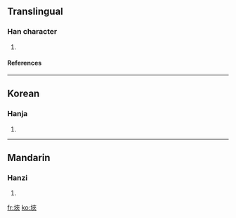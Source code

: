 ==Translingual==
===Han character===
{{Han char|rn=32|rad=土|as=07|sn=10|four=|canj=土大人人 (GKOO)}}
# {{defn|Han|sort=土07}}
====References====
{{Han ref|kx=0229.260|dkj=05114|dj=0465.160|hdz=10443.100|uh=57C9|ud=22473}}
----
==Korean==
===Hanja===
{{ko-hanja|hangeul=협|rv=hyeop|mr=hyŏp}}
# {{defn|Korean}}
----
==Mandarin==
===Hanzi===
{{cmn-hanzi|pin=[[jiá]] ([[jia2]])|wg=chia<sup>2</sup>}}
# {{defn|Mandarin}}

[[fr:埉]]
[[ko:埉]]